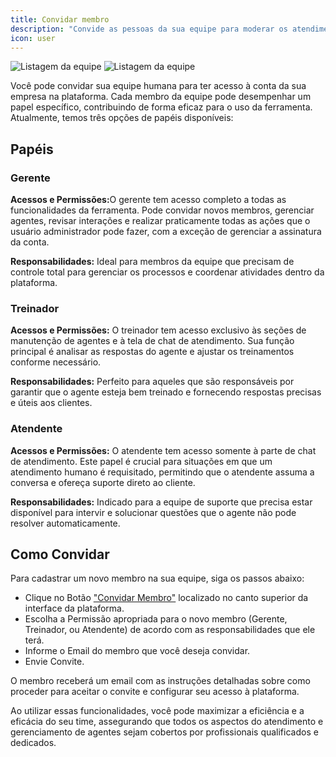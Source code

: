 ```yaml
---
title: Convidar membro
description: "Convide as pessoas da sua equipe para moderar os atendimentos"
icon: user
---
```


<img
  className="block dark:hidden rounded-xl border border-gray-300"
  src="/images/team/list-light.png"
  alt="Listagem da equipe"
/>
<img
  className="hidden dark:block rounded-xl"
  src="/images/team/list-dark.png"
  alt="Listagem da equipe"
/>

Você pode convidar sua equipe humana para ter acesso à conta da sua empresa na plataforma. Cada membro da equipe pode desempenhar um papel específico, contribuindo de forma eficaz para o uso da ferramenta. Atualmente, temos três opções de papéis disponíveis:

## Papéis

### Gerente

<b>Acessos e Permissões:</b>O gerente tem acesso completo a todas as
funcionalidades da ferramenta. Pode convidar novos membros, gerenciar agentes,
revisar interações e realizar praticamente todas as ações que o usuário
administrador pode fazer, com a exceção de gerenciar a assinatura da conta.

<b>Responsabilidades:</b>
Ideal para membros da equipe que precisam de controle total para gerenciar os processos
e coordenar atividades dentro da plataforma.

### Treinador

<b>Acessos e Permissões:</b> O treinador tem acesso exclusivo às seções de manutenção
de agentes e à tela de chat de atendimento. Sua função principal é analisar as respostas
do agente e ajustar os treinamentos conforme necessário.

<b>Responsabilidades:</b>
Perfeito para aqueles que são responsáveis por garantir que o agente esteja bem treinado
e fornecendo respostas precisas e úteis aos clientes.

### Atendente

<b>Acessos e Permissões:</b> O atendente tem acesso somente à parte de chat de atendimento.
Este papel é crucial para situações em que um atendimento humano é requisitado, permitindo
que o atendente assuma a conversa e ofereça suporte direto ao cliente.

<b>Responsabilidades:</b>
Indicado para a equipe de suporte que precisa estar disponível para intervir e solucionar
questões que o agente não pode resolver automaticamente.

## Como Convidar

Para cadastrar um novo membro na sua equipe, siga os passos abaixo:

- Clique no Botão ["Convidar Membro"](https://app.gptmaker.ai/browse/team) localizado no canto superior da interface da plataforma.
- Escolha a Permissão apropriada para o novo membro (Gerente, Treinador, ou Atendente) de acordo com as responsabilidades que ele terá.
- Informe o Email do membro que você deseja convidar.
- Envie Convite.

O membro receberá um email com as instruções detalhadas sobre como proceder para aceitar o convite e configurar seu acesso à plataforma.

Ao utilizar essas funcionalidades, você pode maximizar a eficiência e a eficácia do seu time, assegurando que todos os aspectos do atendimento e gerenciamento de agentes sejam cobertos por profissionais qualificados e dedicados.
